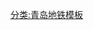 {{鐵道路線|
| 模板名稱 = 青岛地铁12号线
| 名稱 = [[青岛地铁]][[青岛地铁12号线|12号线]]
| 代表色 = {{青岛地铁标志色|12}}
| 車站列表 = [[金沙滩站 (青岛地铁)|金沙滩]] - [[天目山路站|天目山路]] ... [[嘉陵江路站|嘉陵江路]] ... [[中德生态园站|中德生态园]] ... [[红岛站|红岛火车站]] ... [[朝阳村站 (青岛地铁)|朝阳村]]
}}<noinclude>
[[分类:青岛地铁模板]]
</noinclude>